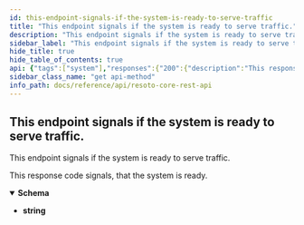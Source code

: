 ```yaml
---
id: this-endpoint-signals-if-the-system-is-ready-to-serve-traffic
title: "This endpoint signals if the system is ready to serve traffic."
description: "This endpoint signals if the system is ready to serve traffic."
sidebar_label: "This endpoint signals if the system is ready to serve traffic."
hide_title: true
hide_table_of_contents: true
api: {"tags":["system"],"responses":{"200":{"description":"This response code signals, that the system is ready.","content":{"text/plain":{"schema":{"type":"string","example":"200: OK"}}}}},"description":"This endpoint signals if the system is ready to serve traffic.","method":"get","path":"/system/ready","servers":[{"url":"https://localhost:8900"}],"info":{"title":"Resoto Core REST API","version":"V1"},"postman":{"name":"This endpoint signals if the system is ready to serve traffic.","description":{"type":"text/plain"},"url":{"path":["system","ready"],"host":["{{baseUrl}}"],"query":[],"variable":[]},"header":[{"key":"Accept","value":"text/plain"}],"method":"GET"}}
sidebar_class_name: "get api-method"
info_path: docs/reference/api/resoto-core-rest-api
---
```



## This endpoint signals if the system is ready to serve traffic.

This endpoint signals if the system is ready to serve traffic.

<div><ApiTabs><TabItem label={"200"} value={"200"}><div>

This response code signals, that the system is ready.

</div><div><MimeTabs schemaType={"response"}><TabItem label={"text/plain"} value={"text/plain"}><SchemaTabs><TabItem label={"Schema"} value={"Schema"}><details style={{}} data-collapsed={false} open={true}><summary style={{"textAlign":"left"}}><strong>Schema</strong></summary><div style={{"textAlign":"left","marginLeft":"1rem"}}></div><ul style={{"marginLeft":"1rem"}}><li><div><strong>string</strong></div></li></ul></details></TabItem></SchemaTabs></TabItem></MimeTabs></div></TabItem></ApiTabs></div>

